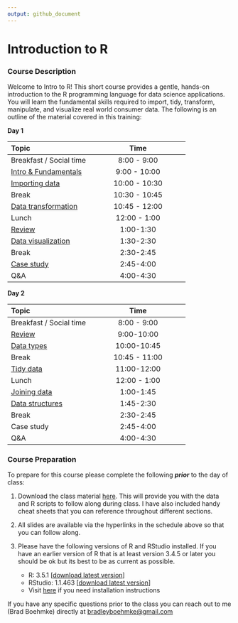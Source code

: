 ```yaml
---
output: github_document
---
```


# Introduction to R

### Course Description

Welcome to Intro to R!  This short course provides a gentle, hands-on introduction to the R programming language for data science applications. You will learn the fundamental skills required to import, tidy, transform, manipulate, and visualize real world consumer data. The following is an outline of the material covered in this training:

__Day 1__
  
| Topic | Time |
|:------|:------:|
| Breakfast / Social time | 8:00 - 9:00 |
| [Intro & Fundamentals](https://uc-r.github.io/Intro-R/day-1a-intro.html) | 9:00 - 10:00 |
| [Importing data](https://uc-r.github.io/Intro-R/day-1b-import.html) | 10:00 - 10:30 |
| Break | 10:30 - 10:45 |
| [Data transformation](https://uc-r.github.io/Intro-R/day-1c-transform.html) | 10:45 - 12:00 |
| Lunch | 12:00 - 1:00 |
| [Review](https://uc-r.github.io/Intro-R/day-1d-review.html) | 1:00-1:30 |
| [Data visualization](https://uc-r.github.io/Intro-R/day-1e-visualization.html) | 1:30-2:30 |
| Break | 2:30-2:45 |
| [Case study](https://uc-r.github.io/Intro-R/day-1f-case-study.html) | 2:45-4:00 |
| Q&A | 4:00-4:30 |

__Day 2__
 
| Topic | Time |
|:------|:------:|
| Breakfast / Social time | 8:00 - 9:00 |
| [Review](https://uc-r.github.io/Intro-R/day-2a-intro.html) | 9:00-10:00 |
| [Data types](https://uc-r.github.io/Intro-R/day-2b-data-types.html) | 10:00-10:45 |
| Break | 10:45 - 11:00 |
| [Tidy data](https://uc-r.github.io/Intro-R/day-2c-tidy.html) | 11:00-12:00 |
| Lunch | 12:00 - 1:00 |
| [Joining data](https://uc-r.github.io/Intro-R/day-2d-joins.html) | 1:00-1:45 |
| [Data structures](https://uc-r.github.io/Intro-R/day-2e-data-structures.html) | 1:45-2:30 |
| Break | 2:30-2:45 |
| Case study | 2:45-4:00 |
| Q&A | 4:00-4:30 |

### Course Preparation

To prepare for this course please complete the following ___prior___ to the day of class:

1. Download the class material [here](https://www.dropbox.com/sh/atlmrrqnxadlv2b/AACmHEKViL-eFeH9itgc5E9oa?dl=1). This will provide you with the data and R scripts to follow along during class.  I have also included handy cheat sheets that you can reference throughout different sections.

2. All slides are available via the hyperlinks in the schedule above so that you can follow along.

3. Please have the following versions of R and RStudio installed.  If you have an earlier version of R that is at least version 3.4.5 or later you should be ok but its best to be as current as possible.
    - R:  3.5.1 [[download latest version](https://cran.r-project.org/)]
    - RStudio: 1.1.463 [[download latest version](https://www.rstudio.com/products/rstudio/download/#download)]
    - Visit [here](http://uc-r.github.io/basics#installation) if you need installation instructions


If you have any specific questions prior to the class you can reach out to me (Brad Boehmke) directly at [bradleyboehmke@gmail.com](mailto:bradleyboehmke@gmail.com)

